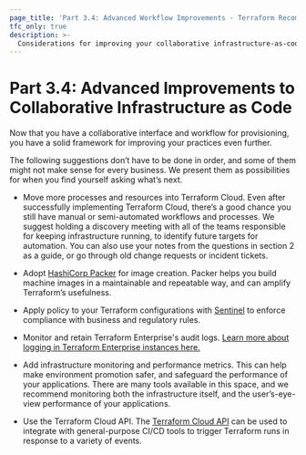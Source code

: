 ```yaml
---
page_title: 'Part 3.4: Advanced Workflow Improvements - Terraform Recommended Practices'
tfc_only: true
description: >-
  Considerations for improving your collaborative infrastructure-as-code workflows. Move more infrastructure to Terraform Cloud, adopt Packer, enforce compliance with Sentinel policies, use audit logs, add monitoring and performance metrics, and use the Terraform Cloud API.
---
```


# Part 3.4: Advanced Improvements to Collaborative Infrastructure as Code

Now that you have a collaborative interface and workflow for provisioning, you have a solid framework for improving your practices even further.

The following suggestions don’t have to be done in order, and some of them might not make sense for every business. We present them as possibilities for when you find yourself asking what’s next.

* Move more processes and resources into Terraform Cloud. Even after successfully implementing Terraform Cloud, there’s a good chance you still have manual or semi-automated workflows and processes. We suggest holding a discovery meeting with all of the teams responsible for keeping infrastructure running, to identify future targets for automation. You can also use your notes from the questions in section 2 as a guide, or go through old change requests or incident tickets.

* Adopt [HashiCorp Packer](https://www.packer.io/) for image creation. Packer helps you build machine images in a maintainable and repeatable way, and can amplify Terraform’s usefulness.

* Apply policy to your Terraform configurations with [Sentinel](/cloud-docs/policy-enforcement) to enforce compliance with business and
  regulatory rules.

* Monitor and retain Terraform Enterprise's audit logs. [Learn more about logging in Terraform Enterprise instances here.](/enterprise/admin/infrastructure/logging)

* Add infrastructure monitoring and performance metrics. This can help make environment promotion safer, and safeguard the performance of your applications. There are many tools available in this space, and we recommend monitoring both the infrastructure itself, and the user’s-eye-view performance of your applications.

* Use the Terraform Cloud API. The [Terraform Cloud API](/cloud-docs/api-docs) can be used to integrate with general-purpose CI/CD tools to trigger Terraform runs in response to a variety of events.
